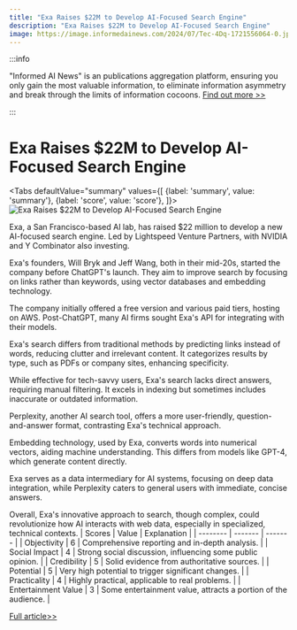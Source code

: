 ```yaml
---
title: "Exa Raises $22M to Develop AI-Focused Search Engine"
description: "Exa Raises $22M to Develop AI-Focused Search Engine"
image: https://image.informedainews.com/2024/07/Tec-4Dq-1721556064-0.jpg
---
```



:::info

"Informed AI News" is an publications aggregation platform, ensuring you only gain the most valuable information, to eliminate information asymmetry and break through the limits of information cocoons.  [Find out more >>](/)

:::

# Exa Raises $22M to Develop AI-Focused Search Engine


<Tabs
	defaultValue="summary"
	values={[
	{label: 'summary', value: 'summary'},
	{label: 'score', value: 'score'},
]}>
<TabItem value="summary">
<img
  src="https://image.informedainews.com/2024/07/Tec-4Dq-1721556064-0.jpg"
  alt="Exa Raises $22M to Develop AI-Focused Search Engine"
/>



Exa, a San Francisco-based AI lab, has raised $22 million to develop a new AI-focused search engine. Led by Lightspeed Venture Partners, with NVIDIA and Y Combinator also investing.

Exa's founders, Will Bryk and Jeff Wang, both in their mid-20s, started the company before ChatGPT's launch. They aim to improve search by focusing on links rather than keywords, using vector databases and embedding technology.

The company initially offered a free version and various paid tiers, hosting on AWS. Post-ChatGPT, many AI firms sought Exa's API for integrating with their models.

Exa's search differs from traditional methods by predicting links instead of words, reducing clutter and irrelevant content. It categorizes results by type, such as PDFs or company sites, enhancing specificity.

While effective for tech-savvy users, Exa's search lacks direct answers, requiring manual filtering. It excels in indexing but sometimes includes inaccurate or outdated information.

Perplexity, another AI search tool, offers a more user-friendly, question-and-answer format, contrasting Exa's technical approach.

Embedding technology, used by Exa, converts words into numerical vectors, aiding machine understanding. This differs from models like GPT-4, which generate content directly.

Exa serves as a data intermediary for AI systems, focusing on deep data integration, while Perplexity caters to general users with immediate, concise answers.

Overall, Exa's innovative approach to search, though complex, could revolutionize how AI interacts with web data, especially in specialized, technical contexts.
</TabItem>
<TabItem value="score">
	| Scores     | Value   | Explanation |
	| -------- | ------- | ------- |
	| Objectivity  | 6    | Comprehensive reporting and in-depth analysis.    |
	| Social Impact | 4     | Strong social discussion, influencing some public opinion.    |
	| Credibility    | 5    | Solid evidence from authoritative sources.    |
	| Potential    | 5    | Very high potential to trigger significant changes.    |
	| Practicality    | 4    | Highly practical, applicable to real problems.    |
	| Entertainment Value    | 3    | Some entertainment value, attracts a portion of the audience.    |
</TabItem>
</Tabs>

[Full article>>](https://www.woshipm.com/aigc/6085769.html)
